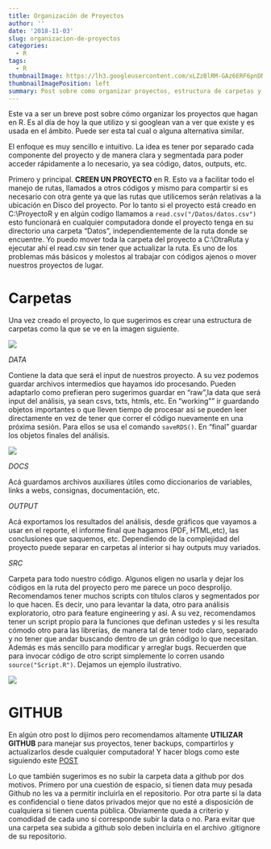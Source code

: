 ```yaml
---
title: Organización de Proyectos
author: ''
date: '2018-11-03'
slug: organizacion-de-proyectos
categories:
  - R
tags:
  - R
thumbnailImage: https://lh3.googleusercontent.com/xLZzBlRM-GAz6ERF6pnDNZdlFVAErPvzSNbkTc27Na8Mm0k-a6aCqHQ8OAJsOQ3KfQYWmTnyRvS-37YCMw=w410-h215-rw
thumbnailImagePosition: left
summary: Post sobre como organizar proyectos, estructura de carpetas y más.
---
```


Este va a ser un breve post sobre cómo organizar los proyectos que hagan en R. Es al día de hoy la que utilizo y si googlean van a ver que existe y es usada en el ámbito. Puede ser esta tal cual o alguna alternativa similar.

El enfoque es muy sencillo e intuitivo. La idea es tener por separado cada componente del proyecto y de manera clara y segmentada para poder acceder rápidamente a lo necesario, ya sea código, datos, outputs, etc.

Primero y principal. **CREEN UN PROYECTO** en R. Esto va a facilitar todo el manejo de rutas, llamados a otros códigos y mismo para compartir si es necesario con otra gente ya que las rutas que utilicemos serán relativas a la ubicación en Disco del proyecto. Por lo tanto si el proyecto está creado en C:\\ProyectoR y en algún codigo llamamos a `read.csv("/Datos/datos.csv")` esto funcionará en cualquier computadora donde el proyecto tenga en su directorio una carpeta "Datos", independientemente de la ruta donde se encuentre. Yo puedo mover toda la carpeta del proyecto a C:\\OtraRuta y ejecutar ahí el read.csv sin tener que actualizar la ruta. Es uno de los problemas más básicos y molestos al trabajar con códigos ajenos o mover nuestros proyectos de lugar.

# Carpetas

Una vez creado el proyecto, lo que sugerimos es crear una estructura de carpetas como la que se ve en la imagen siguiente.

![](/post/2018-11-03-organizacion-de-proyectos/carpetas.PNG)

*DATA*

Contiene la data que será el input de nuestros proyecto. A su vez podemos guardar archivos intermedios que hayamos ido procesando. Pueden adaptarlo como prefieran pero sugerimos guardar en "raw",la data que será input del análisis, ya sean csvs, txts, htmls, etc.
En "working"" ir guardando objetos importantes o que lleven tiempo de procesar asi se pueden leer directamente en vez de tener que correr el código nuevamente en una próxima sesión.
Para ellos se usa el comando `saveRDS()`.
En "final" guardar los objetos finales del análisis.

![](/post/2018-11-03-organizacion-de-proyectos/data.PNG)

*DOCS* 

Acá guardamos archivos auxiliares útiles como diccionarios de variables, links a webs, consignas, documentación, etc.

*OUTPUT*

Acá exportamos los resultados del análisis, desde gráficos que vayamos a usar en el reporte, el informe final que hagamos (PDF, HTML,etc), las conclusiones que saquemos, etc. Dependiendo de la complejidad del proyecto puede separar en carpetas al interior si hay outputs muy variados.

*SRC*

Carpeta para todo nuestro código. Algunos eligen no usarla y dejar los códigos en la ruta del proyecto pero me parece un poco desprolijo.
Recomendamos tener muchos scripts con títulos claros y segmentados por lo que hacen. Es decir, uno para levantar la data, otro para análisis exploratorio, otro para feature engineering y así. A su vez, recomendamos tener un script propio para la funciones que definan ustedes y si les resulta cómodo otro para las librerías, de manera tal de tener todo claro, separado y no tener que andar buscando dentro de un grán código lo que necesitan. Además es más sencillo para modificar y arreglar bugs. Recuerden que para invocar código de otro script simplemente lo corren usando `source("Script.R")`.
Dejamos un ejemplo ilustrativo.

![](/post/2018-11-03-organizacion-de-proyectos/src.PNG)

# GITHUB

En algún otro post lo dijimos pero recomendamos altamente **UTILIZAR GITHUB** para manejar sus proyectos, tener backups, compartirlos y actualizarlos desde cualquier computadora!
Y hacer blogs como este siguiendo este [POST](https://fbetteo.netlify.com/2018/10/como-crear-un-blog-con-blogdown-y-netlify/)

Lo que también sugerimos es no subir la carpeta data a github por dos motivos. Primero por una cuestión de espacio, si tienen data muy pesada Github no les va a permitir incluirla en el repositorio.
Por otra parte si la data es confidencial o tiene datos privados mejor que no esté a disposición de cualquiera si tienen cuenta pública. Obviamente queda a criterio y comodidad de cada uno si corresponde subir la data o no.
Para evitar que una carpeta sea subida a github solo deben incluirla en el archivo .gitignore de su repositorio.

